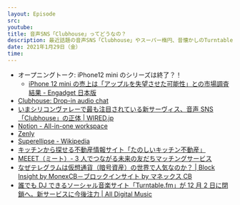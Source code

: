 ```yaml
---
layout: Episode
src:
youtube:
title: 音声SNS「Clubhouse」ってどうなの？
description: 最近話題の音声SNS「Clubhouse」やスーパー楕円、昔懐かしのTurntable.fm の話をしました。
date: 2021年1月29日（金）
time:
---
```


- オープニングトーク: iPhone12 mini のシリーズは終了？！
  - [iPhone 12 mini の売上は「アップルを失望させた可能性」との市場調査結果 - Engadget 日本版](https://japanese.engadget.com/iphone12-mini-apple-disappointed-023056186.html)
- [Clubhouse: Drop-in audio chat](https://www.joinclubhouse.com/)
- [いまシリコンヴァレーで最も注目されている新サーヴィス、音声 SNS「Clubhouse」の正体 | WIRED.jp](https://wired.jp/2020/05/27/what-is-clubhouse-why-does-silicon-valley-care/)
- [Notion - All-in-one workspace](https://www.notion.so/)
- [Zenly](https://zen.ly/ja)
- [Superellipse - Wikipedia](https://en.wikipedia.org/wiki/Superellipse)
- [キッチンから探せる不動産情報サイト「たのしいキッチン不動産」](https://cookpad-kitchen.com/)
- [MEEET（ミート）- 3 人でつながる未来の友だちマッチングサービス](https://meeet.jp/)
- [なぜテレグラムは仮想通貨（暗号資産）の世界で人気なのか？ | Block Insight by MonexCB－ブロックインサイト by マネックス CB](https://crypto-lab.info/?p=13611)
- [誰でも DJ できるソーシャル音楽サイト「Turntable.fm」が 12 月 2 日に閉鎖へ。新サービスに今後注力 | All Digital Music](https://jaykogami.com/2013/11/4927.html)
